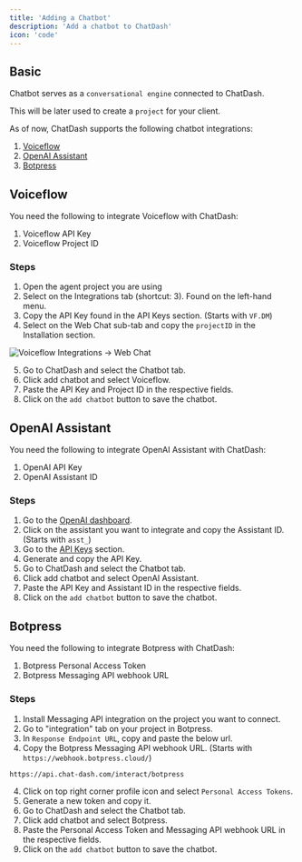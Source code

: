 ```yaml
---
title: 'Adding a Chatbot'
description: 'Add a chatbot to ChatDash'
icon: 'code'
---
```


## Basic
Chatbot serves as a `conversational engine` connected to ChatDash.

This will be later used to create a `project` for your client.

As of now, ChatDash supports the following chatbot integrations:

1. [Voiceflow](https://www.voiceflow.com/)
2. [OpenAI Assistant](https://platform.openai.com/assistants/)
3. [Botpress](https://botpress.com/)


## Voiceflow
You need the following to integrate Voiceflow with ChatDash:

1. Voiceflow API Key
2. Voiceflow Project ID

### Steps
1. Open the agent project you are using
2. Select on the Integrations tab (shortcut: 3). Found on the left-hand menu.
3. Copy the API Key found in the API Keys section. (Starts with `VF.DM`)
4. Select on the Web Chat sub-tab and copy the `projectID` in the Installation section.

![Voiceflow Integrations -> Web Chat](../images/image.png)

5. Go to ChatDash and select the Chatbot tab.
6. Click add chatbot and select Voiceflow.
7. Paste the API Key and Project ID in the respective fields.
8. Click on the `add chatbot` button to save the chatbot.

## OpenAI Assistant
You need the following to integrate OpenAI Assistant with ChatDash:

1. OpenAI API Key
2. OpenAI Assistant ID

### Steps
1. Go to the [OpenAI dashboard](https://platform.openai.com/).
2. Click on the assistant you want to integrate and copy the Assistant ID. (Starts with `asst_`)
3. Go to the [API Keys](https://platform.openai.com/account/api-keys) section.
4. Generate and copy the API Key.
5. Go to ChatDash and select the Chatbot tab.
6. Click add chatbot and select OpenAI Assistant.
7. Paste the API Key and Assistant ID in the respective fields.
8. Click on the `add chatbot` button to save the chatbot.


## Botpress
You need the following to integrate Botpress with ChatDash:

1. Botpress Personal Access Token
2. Botpress Messaging API webhook URL

### Steps
1. Install Messaging API integration on the project you want to connect.
2. Go to "integration" tab on your project in Botpress.
3. In `Response Endpoint URL`, copy and paste the below url.
4. Copy the Botpress Messaging API webhook URL. (Starts with `https://webhook.botpress.cloud/`)

```bash
https://api.chat-dash.com/interact/botpress
```

4. Click on top right corner profile icon and select `Personal Access Tokens`.
5. Generate a new token and copy it. 
6. Go to ChatDash and select the Chatbot tab.
7. Click add chatbot and select Botpress.
8. Paste the Personal Access Token and Messaging API webhook URL in the respective fields.
9. Click on the `add chatbot` button to save the chatbot.





